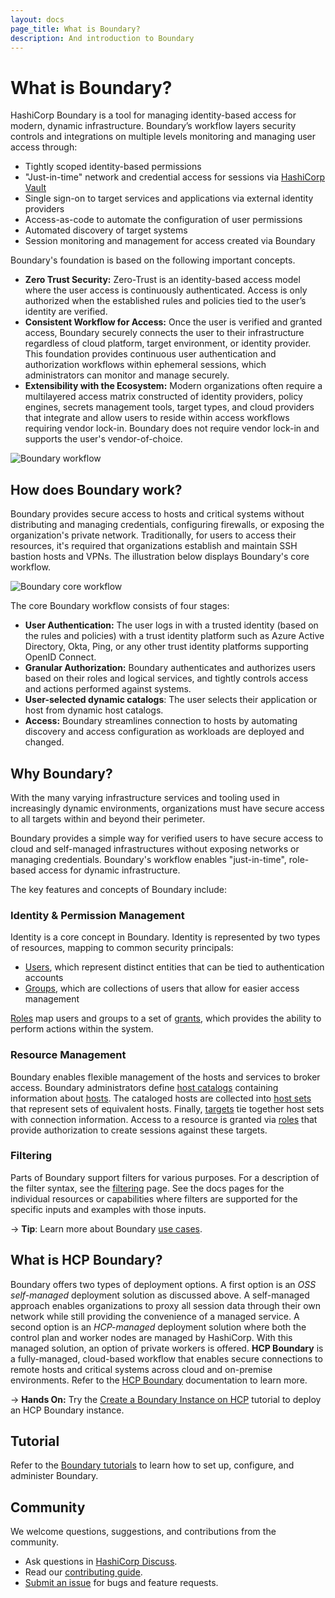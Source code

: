 ```yaml
---
layout: docs
page_title: What is Boundary?
description: And introduction to Boundary
---
```


# What is Boundary?

HashiCorp Boundary is a tool for managing identity-based access for modern, dynamic infrastructure. Boundary’s workflow layers security controls and integrations on multiple levels monitoring and managing user access through:

- Tightly scoped identity-based permissions
- "Just-in-time" network and credential access for sessions via [HashiCorp Vault](https://www.vaultproject.io/)
- Single sign-on to target services and applications via external identity providers
- Access-as-code to automate the configuration of user permissions
- Automated discovery of target systems
- Session monitoring and management for access created via Boundary

Boundary's foundation is based on the following important concepts.

- **Zero Trust Security:** Zero-Trust is an identity-based access model where the user access is continuously authenticated. Access is only authorized when the established rules and policies tied to the user’s identity are verified.
- **Consistent Workflow for Access:** Once the user is verified and granted access, Boundary securely connects the user to their infrastructure regardless of cloud platform, target environment, or identity provider. This foundation provides continuous user authentication and authorization workflows within ephemeral sessions, which administrators can monitor and manage securely.
- **Extensibility with the Ecosystem:** Modern organizations often require a multilayered access matrix constructed of identity providers, policy engines, secrets management tools, target types, and cloud providers that integrate and allow users to reside within access workflows requiring vendor lock-in. Boundary does not require vendor lock-in and supports the user's vendor-of-choice.

![Boundary workflow](/img/boundary.png)

## How does Boundary work?

Boundary provides secure access to hosts and critical systems without distributing and managing credentials, configuring firewalls, or exposing the organization's private network. Traditionally, for users to access their resources, it's required that organizations establish and maintain SSH bastion hosts and VPNs. The illustration below displays Boundary's core workflow.

![Boundary core workflow](/img/boundary-core-workflow.png)

The core Boundary workflow consists of four stages:

- **User Authentication:** The user logs in with a trusted identity (based on the rules and policies) with a trust identity platform such as Azure Active Directory, Okta, Ping, or any other trust identity platforms supporting OpenID Connect.
- **Granular Authorization:** Boundary authenticates and authorizes users based on their roles and logical services, and tightly controls access and actions performed against systems.
- **User-selected dynamic catalogs**: The user selects their application or host from dynamic host catalogs.
- **Access:** Boundary streamlines connection to hosts by automating discovery and access configuration as workloads are deployed and changed.


## Why Boundary?

With the many varying infrastructure services and tooling used in increasingly dynamic environments, organizations must have secure access to all targets within and beyond their perimeter.

Boundary provides a simple way for verified users to have secure access to cloud
and self-managed infrastructures without exposing networks or
managing credentials. Boundary's workflow enables "just-in-time",
role-based access for dynamic infrastructure.

The key features and concepts of Boundary include:

### Identity & Permission Management

Identity is a core concept in Boundary. Identity is represented by two types of
resources, mapping to common security principals:

- [Users](/boundary/docs/concepts/domain-model/users), which represent distinct entities
  that can be tied to authentication accounts
- [Groups](/boundary/docs/concepts/domain-model/groups), which are collections of users
  that allow for easier access management

[Roles](/boundary/docs/concepts/domain-model/roles) map users and groups to a set of
[grants](/boundary/docs/concepts/security/permissions), which provides the ability to
perform actions within the system.

### Resource Management

Boundary enables flexible management of the hosts and services to
broker access. Boundary administrators define [host
catalogs](/boundary/docs/concepts/domain-model/host-catalogs) containing information
about [hosts](/boundary/docs/concepts/domain-model/hosts). The cataloged hosts are collected
into [host sets](/boundary/docs/concepts/domain-model/host-sets) that represent sets of
equivalent hosts. Finally, [targets](/boundary/docs/concepts/domain-model/targets) tie
together host sets with connection information. Access to a resource is
granted via [roles](/boundary/docs/concepts/domain-model/roles) that provide
authorization to create sessions against these targets.

### Filtering

Parts of Boundary support filters for various purposes. For a description
of the filter syntax, see the [filtering](/boundary/docs/concepts/filtering) page. See
the docs pages for the individual resources or capabilities where filters are
supported for the specific inputs and examples with those inputs.

-> **Tip**: Learn more about Boundary [use cases](/boundary/docs/overview/use-cases).

## What is HCP Boundary?

Boundary offers two types of deployment options. A first option is an *OSS self-managed* deployment solution as discussed above. A self-managed approach enables organizations to proxy all session data through their own network while still providing the convenience of a managed service. A second option is an *HCP-managed* deployment solution where both the control plan and worker nodes are managed by HashiCorp. With this managed solution, an option of private workers is offered. **HCP Boundary** is a fully-managed, cloud-based workflow that enables secure connections to remote hosts and critical systems across cloud and on-premise environments. Refer to the [HCP Boundary](/hcp/docs/boundary) documentation to learn more.

-> **Hands On:** Try the [Create a Boundary Instance on HCP](/boundary/tutorials/hcp-getting-started/hcp-getting-started-create) tutorial to deploy an HCP Boundary instance.

## Tutorial

Refer to the [Boundary tutorials](/boundary/tutorials) to learn how to set up, configure, and administer Boundary.

## Community

We welcome questions, suggestions, and contributions from the community.

- Ask questions in [HashiCorp Discuss](https://discuss.hashicorp.com/c/boundary/50).
- Read our [contributing guide](https://github.com/hashicorp/boundary/blob/main/CONTRIBUTING.md).
- [Submit an issue](https://github.com/hashicorp/boundary/issues) for bugs and feature requests.
